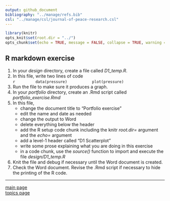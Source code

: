 ```yaml
---
output: github_document
bibliography: "../manage/refs.bib" 
csl: "../manage/csl/journal-of-peace-research.csl"
---
```


```r
library(knitr)
opts_knit$set(root.dir = "../")
opts_chunk$set(echo = TRUE, message = FALSE, collapse = TRUE, warning = FALSE, cache = TRUE, cache.path = "tut-06-cache/", fig.path = "tut-06-images/")
```


## R markdown exercise

1. In your *design* directory, create a file called *D1_temp.R*.  
2. In this file, write two lines of code  
    ```r
        data(pressure)  
        plot(pressure)  
    ```
3. Run the file to make sure it produces a graph.  
4. In your *portfolio* directory, create an .Rmd script called *portfolio_exercise.Rmd*    
5. In this file, 
    - change the document title to "Portfolio exercise"  
    - edit the name and date as needed  
    - change the output to Word  
    - delete everything below the header  
    - add the R setup code chunk including the knitr *root.dir=* argument and the *echo=* argument  
    - add a level-1 header called "D1 Scatterplot"  
    - write some prose explaining what you are doing in this exercise  
    - in a code chunk, use the *source()* function to import and execute the file *design/D1_temp.R*
6. Knit the file and debug if necessary until the Word document is created. 
7. Check the Word document. Revise the .Rmd script if necessary to hide the printing of the R code. 
    





---

[main page](../README.md)<br> 
[topics page](../README-by-topic.md)


